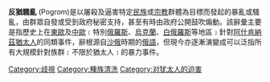 {{unreferenced|time=2019-08-21T15:30:07+00:00}}
{{stub}}
{{Antisemitism}}
'''反猶騷亂''' (Pogrom)是以屠殺及逼害特定[[民族|民族]]或[[宗教|宗教]]群體為目標而發起的暴亂或騷亂，由群眾自發或受到政府秘密支持，甚至有時由政府公開鼓吹煽動。該辭彙主要是指歷史上在[[東歐|東歐]]及[[中歐|中歐]]﹝特別[[俄羅斯|俄羅斯]]、[[烏克蘭|烏克蘭]]、[[白俄羅斯|白俄羅斯]]等地區﹞針對[[阿什肯納茲猶太人|阿什肯納茲]][[猶太人|猶太人]]的同類事件，辭根源自[[俄罗斯帝国|沙俄]]時期的[[俄語|俄語]]，但現今亦逐漸演變成可以泛指所有大規模針對族群﹝不限於猶太人﹞的暴力事件。
{{Authority control}}
[[Category:歧視|Category:歧視]]
[[Category:種族清洗|Category:種族清洗]]
[[Category:对犹太人的迫害|Category:对犹太人的迫害]]